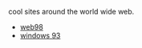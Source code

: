 
cool sites around the world wide web.

- [web98](https://zigzag1001.github.io/web98/)
- [windows 93](https://www.windows93.net/)